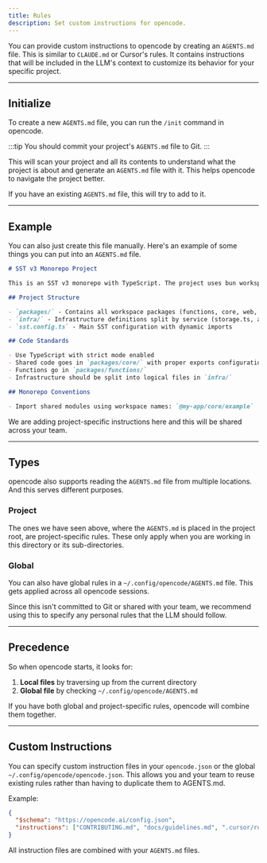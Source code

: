 ```yaml
---
title: Rules
description: Set custom instructions for opencode.
---
```


You can provide custom instructions to opencode by creating an `AGENTS.md` file. This is similar to `CLAUDE.md` or Cursor's rules. It contains instructions that will be included in the LLM's context to customize its behavior for your specific project.

---

## Initialize

To create a new `AGENTS.md` file, you can run the `/init` command in opencode.

:::tip
You should commit your project's `AGENTS.md` file to Git.
:::

This will scan your project and all its contents to understand what the project is about and generate an `AGENTS.md` file with it. This helps opencode to navigate the project better.

If you have an existing `AGENTS.md` file, this will try to add to it.

---

## Example

You can also just create this file manually. Here's an example of some things you can put into an `AGENTS.md` file.

```markdown title="AGENTS.md"
# SST v3 Monorepo Project

This is an SST v3 monorepo with TypeScript. The project uses bun workspaces for package management.

## Project Structure

- `packages/` - Contains all workspace packages (functions, core, web, etc.)
- `infra/` - Infrastructure definitions split by service (storage.ts, api.ts, web.ts)
- `sst.config.ts` - Main SST configuration with dynamic imports

## Code Standards

- Use TypeScript with strict mode enabled
- Shared code goes in `packages/core/` with proper exports configuration
- Functions go in `packages/functions/`
- Infrastructure should be split into logical files in `infra/`

## Monorepo Conventions

- Import shared modules using workspace names: `@my-app/core/example`
```

We are adding project-specific instructions here and this will be shared across your team.

---

## Types

opencode also supports reading the `AGENTS.md` file from multiple locations. And this serves different purposes.

### Project

The ones we have seen above, where the `AGENTS.md` is placed in the project root, are project-specific rules. These only apply when you are working in this directory or its sub-directories.

### Global

You can also have global rules in a `~/.config/opencode/AGENTS.md` file. This gets applied across all opencode sessions.

Since this isn't committed to Git or shared with your team, we recommend using this to specify any personal rules that the LLM should follow.

---

## Precedence

So when opencode starts, it looks for:

1. **Local files** by traversing up from the current directory
2. **Global file** by checking `~/.config/opencode/AGENTS.md`

If you have both global and project-specific rules, opencode will combine them together.

---

## Custom Instructions

You can specify custom instruction files in your `opencode.json` or the global `~/.config/opencode/opencode.json`. This allows you and your team to reuse existing rules rather than having to duplicate them to AGENTS.md.

Example:

```json title="opencode.json"
{
  "$schema": "https://opencode.ai/config.json",
  "instructions": ["CONTRIBUTING.md", "docs/guidelines.md", ".cursor/rules/*.md"]
}
```

All instruction files are combined with your `AGENTS.md` files.
